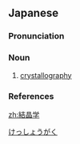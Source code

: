==Japanese==
{{wikipedia|lang=ja}}
{{ja-kanjitab|yomi=o|けつ|k1=けっ|しょう|がく}}

===Pronunciation===
{{ja-pron|けっしょうがく|acc=3|acc_ref=DJR|y=o}}

===Noun===
{{ja-noun|けっしょうがく|hhira=けつしやうがく}}

# [[crystallography]]

===References===
<references/>

[[Category:ja:Crystallography|けっしょうがく]]

[[zh:結晶学]]